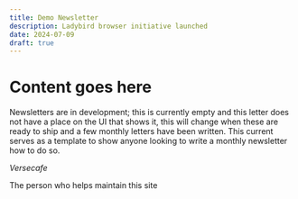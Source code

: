 ```yaml
---
title: Demo Newsletter
description: Ladybird browser initiative launched
date: 2024-07-09
draft: true
---
```


# Content goes here

Newsletters are in development; this is currently empty and this letter does not have a place on the UI that shows it, this will change when these are ready to ship and a few monthly letters have been written. This current serves as a template to show anyone looking to write a monthly newsletter how to do so.

_Versecafe_

The person who helps maintain this site
